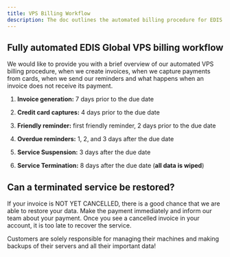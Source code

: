 ```yaml
---
title: VPS Billing Workflow
description: The doc outlines the automated billing procedure for EDIS Global VPS services, including invoice generation, credit card captures, friendly and overdue reminders, service suspension, and termination.
---
```


## Fully automated EDIS Global VPS billing workflow

We would like to provide you with a brief overview of our automated VPS billing procedure, when we create invoices, when we capture payments from cards, when we send our reminders and what happens when an invoice does not receive its payment.

1. **Invoice generation:** 7 days prior to the due date

2. **Credit card captures:** 4 days prior to the due date

3. **Friendly reminder:** first friendly reminder, 2 days prior to the due date

4. **Overdue reminders:** 1, 2, and 3 days after the due date

5. **Service Suspension:** 3 days after the due date

6. **Service Termination:** 8 days after the due date (**all data is wiped**)

## Can a terminated service be restored?

If your invoice is NOT YET CANCELLED, there is a good chance that we are able to restore your data. Make the payment immediately and inform our team about your payment. Once you see a cancelled invoice in your account, it is too late to recover the service.

<Note>
  Customers are solely responsible for managing their machines and making
  backups of their servers and all their important data!
</Note>
